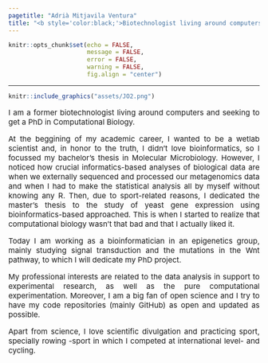 ```yaml
---
pagetitle: "Adrià Mitjavila Ventura"
title: "<b style='color:black;'>Biotechnologist living around computers</b>"
---
```


```r
knitr::opts_chunk$set(echo = FALSE,
                      message = FALSE,
                      error = FALSE,
                      warning = FALSE, 
                      fig.align = "center")
```

***

```r
knitr::include_graphics("assets/JO2.png")
```

<p style='font-size:15px;' align='justify'>I am a former biotechnologist living around computers and seeking to get a PhD in Computational Biology.</p>

<p style='font-size:15px;' align='justify'> At the beggining of my academic career, I wanted to be a wetlab scientist and, in honor to the truth, I didn't love bioinformatics, so I focussed my bachelor's thesis in Molecular Microbiology. However, I noticed how crucial informatics-based analyses of biological data are when we externally sequenced and processed our metagenomics data and when I had to make the statistical analysis all by myself without knowing any R. Then, due to sport-related reasons, I dedicated the master's thesis to the study of yeast gene expression using bioinformatics-based approached. This is when I started to realize that computational biology wasn't that bad and that I actually liked it. </p>

<p style='font-size:15px;' align='justify'> Today I am working as a bioinformatician in an epigenetics group, mainly studying signal transduction and the mutations in the Wnt pathway, to which I will dedicate my PhD project.</p>

<p style='font-size:15px;' align='justify'>My professional interests are related to the data analysis in support to experimental research, as well as the pure computational experimentation. Moreover, I am a big fan of open science and I try to have my code repositories (mainly GitHub) as open and updated as possible.</p>

<p style='font-size:15px;' align='justify'>Apart from science, I love scientific divulgation and practicing sport, specially rowing -sport in which I competed at international level- and cycling.</p>


<br><br><br><br>
<br><br><br><br>
<br><br><br><br>
